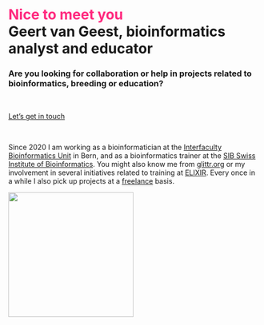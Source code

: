 

# <span style='color:#ff2a7fff'>Nice to meet you</span><br> Geert van Geest, bioinformatics analyst and educator

### Are you looking for collaboration or help in projects related to bioinformatics, breeding or education? 

<br>

[Let's get in touch](mailto:geert@vangeestconsultancy.com){.btn .btn-primary .btn-lg}


<br>

Since 2020 I am working as a bioinformatician at the [Interfaculty Bioinformatics Unit](https://www.bioinformatics.unibe.ch/) in Bern, and as a bioinformatics trainer at the [SIB Swiss Institute of Bioinformatics](https://www.sib.swiss/training). You might also know me from [glittr.org](https://glittr.org) or my involvement in several initiatives related to training at [ELIXIR](https://elixir-europe.org/). Every once in a while I also pick up projects at a [freelance](freelance.qmd) basis. 

![](img/IBU_Foto_GvG2_lowdef.jpg){width=250}
